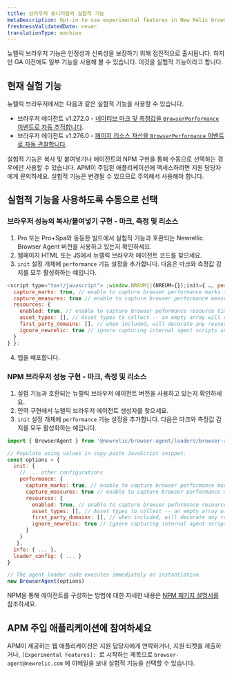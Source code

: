 ```yaml
---
title: 브라우저 모니터링의 실험적 기능
metaDescription: Opt-in to use experimental features in New Relic browser monitoring before they're generally available.
freshnessValidatedDate: never
translationType: machine
---
```


뉴렐릭 브라우저 기능은 안정성과 신뢰성을 보장하기 위해 점진적으로 출시됩니다. 하지만 GA 이전에도 일부 기능을 사용해 볼 수 있습니다. 이것을 실험적 기능이라고 합니다.

## 현재 실험 기능

뉴렐릭 브라우저에서는 다음과 같은 실험적 기능을 사용할 수 있습니다.

* 브라우저 에이전트 v1.272.0 - [네이티브 마크 및 측정값을 `BrowserPerformance` 이벤트로 자동 추적합니다](/docs/browser/new-relic-browser/browser-pro-features/marks-and-measures).
* 브라우저 에이전트 v1.276.0 - [페이지 리소스 자산을 `BrowserPerformance` 이벤트로 자동 관찰합니다](/docs/browser/new-relic-browser/browser-pro-features/page-resources).

<Callout variant="important">
  실험적 기능은 복사 및 붙여넣기나 에이전트의 NPM 구현을 통해 수동으로 선택하는 경우에만 사용할 수 있습니다. APM이 주입된 애플리케이션에 액세스하려면 지원 담당자에게 문의하세요. 실험적 기능은 변경될 수 있으므로 주의해서 사용해야 합니다.
</Callout>

## 실험적 기능을 사용하도록 수동으로 선택

### 브라우저 성능의 복사/붙여넣기 구현 - 마크, 측정 및 리소스

1. Pro 또는 Pro+Spa와 동등한 빌드에서 실험적 기능과 호환되는 Newrellic Browser Agent 버전을 사용하고 있는지 확인하세요.
2. 웹페이지 HTML 또는 JS에서 뉴렐릭 브라우저 에이전트 코드를 찾으세요.
3. `init` 설정 개체에 `performance` 기능 설정을 추가합니다. 다음은 마크와 측정값 감지를 모두 활성화하는 예입니다.

```js
<script type="text/javascript"> ;window.NREUM||(NREUM={});init={ …, performance: {
  capture_marks: true, // enable to capture browser performance marks (default false)
  capture_measures: true // enable to capture browser performance measures (default false)
  resources: {
    enabled: true, // enable to capture browser peformance resource timings (default false)
    asset_types: [], // Asset types to collect -- an empty array will collect all types (default []). See https://developer.mozilla.org/en-US/docs/Web/API/PerformanceResourceTiming/initiatorType for the list of types.
    first_party_domains: [], // when included, will decorate any resource as a first party resource if matching (default [])
    ignore_newrelic: true // ignore capturing internal agent scripts and harvest calls (default true)
  }
} }:
```

4. 앱을 배포합니다.

### NPM 브라우저 성능 구현 - 마크, 측정 및 리소스

1. 실험 기능과 호환되는 뉴렐릭 브라우저 에이전트 버전을 사용하고 있는지 확인하세요.
2. 인력 구현에서 뉴렐릭 브라우저 에이전트 생성자를 찾으세요.
3. `init` 설정 개체에 `performance` 기능 설정을 추가합니다. 다음은 마크와 측정값 감지를 모두 활성화하는 예입니다.

```js
import { BrowserAgent } from '@newrelic/browser-agent/loaders/browser-agent'

// Populate using values in copy-paste JavaScript snippet.
const options = {
  init: {
    // ... other configurations
    performance: {
      capture_marks: true, // enable to capture browser performance marks (default false)
      capture_measures: true // enable to capture browser performance measures (default false)
      resources: {
        enabled: true, // enable to capture browser peformance resource timings (default false)
        asset_types: [], // Asset types to collect -- an empty array will collect all types (default []). See https://developer.mozilla.org/en-US/docs/Web/API/PerformanceResourceTiming/initiatorType for the list of types.
        first_party_domains: [], // when included, will decorate any resource as a first party resource if matching (default [])
        ignore_newrelic: true // ignore capturing internal agent scripts and harvest calls (default true)
      }
    }
   },
  info: { ... },
  loader_config: { ... } 
}

// The agent loader code executes immediately on instantiation.
new BrowserAgent(options)
```

NPM을 통해 에이전트를 구성하는 방법에 대한 자세한 내용은 [NPM 패키지 설명서를](https://www.npmjs.com/package/@newrelic/browser-agent) 참조하세요.

## APM 주입 애플리케이션에 참여하세요

APM이 제공하는 웹 애플리케이션은 지원 담당자에게 연락하거나, 지원 티켓을 제출하거나, `[Experimental Features]: `로 시작하는 제목으로 `browser-agent@newrelic.com` 에 이메일을 보내 실험적 기능을 선택할 수 있습니다.
